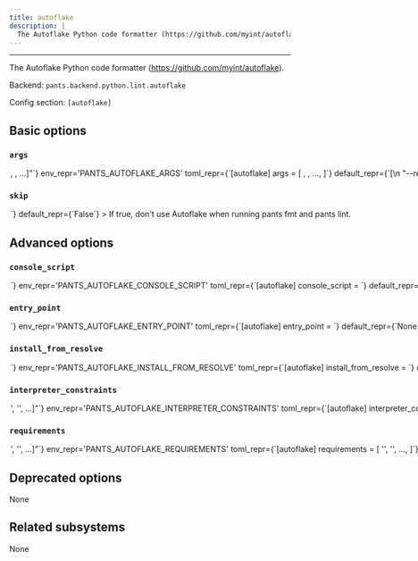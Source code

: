 ```yaml
---
title: autoflake
description: |
  The Autoflake Python code formatter (https://github.com/myint/autoflake).
---
```



---

The Autoflake Python code formatter (https://github.com/myint/autoflake).

Backend: <span className="color--primary">`pants.backend.python.lint.autoflake`</span>

Config section: <span className="color--primary">`[autoflake]`</span>

<span className={styles.options}>

## Basic options

### `args`

<Option
  cli_repr={`--autoflake-args="[<shell_str>, <shell_str>, ...]"`}
  env_repr='PANTS_AUTOFLAKE_ARGS'
  toml_repr={`[autoflake]
args = [
    <shell_str>,
    <shell_str>,
    ...,
]`}
  default_repr={`[\n  "--remove-all-unused-imports"\n]`}
>

Arguments to pass directly to Autoflake, e.g. `--autoflake-args='--remove-all-unused-imports --target-version=py37 --quiet'`.

</Option>

### `skip`

<Option
  cli_repr={`--[no-]autoflake-skip`}
  env_repr='PANTS_AUTOFLAKE_SKIP'
  toml_repr={`[autoflake]
skip = <bool>`}
  default_repr={`False`}
>

If true, don&#x27;t use Autoflake when running `pants fmt` and `pants lint`.

</Option>

## Advanced options

### `console_script`

<Option
  cli_repr={`--autoflake-console-script=<str>`}
  env_repr='PANTS_AUTOFLAKE_CONSOLE_SCRIPT'
  toml_repr={`[autoflake]
console_script = <str>`}
  default_repr={`autoflake`}
>

The console script for the tool. Using this option is generally preferable to (and mutually exclusive with) specifying an `--entry-point` since console script names have a higher expectation of staying stable across releases of the tool. Usually, you will not want to change this from the default.

</Option>

### `entry_point`

<Option
  cli_repr={`--autoflake-entry-point=<str>`}
  env_repr='PANTS_AUTOFLAKE_ENTRY_POINT'
  toml_repr={`[autoflake]
entry_point = <str>`}
  default_repr={`None`}
>

The entry point for the tool. Generally you only want to use this option if the tool does not offer a `--console-script` (which this option is mutually exclusive with). Usually, you will not want to change this from the default.

</Option>

### `install_from_resolve`

<Option
  cli_repr={`--autoflake-install-from-resolve=<str>`}
  env_repr='PANTS_AUTOFLAKE_INSTALL_FROM_RESOLVE'
  toml_repr={`[autoflake]
install_from_resolve = <str>`}
  default_repr={`None`}
>

If specified, install the tool using the lockfile for this named resolve.

This resolve must be defined in `[python].resolves`, as described in https://www.pantsbuild.org/v2.18/docs/python-third-party-dependencies#user-lockfiles.

The resolve&#x27;s entire lockfile will be installed, unless specific requirements are listed via the `requirements` option, in which case only those requirements will be installed. This is useful if you don&#x27;t want to invalidate the tool&#x27;s outputs when the resolve incurs changes to unrelated requirements.

If unspecified, and the `lockfile` option is unset, the tool will be installed using the default lockfile shipped with Pants.

If unspecified, and the `lockfile` option is set, the tool will use the custom `autoflake` &#x22;tool lockfile&#x22; generated from the `version` and `extra_requirements` options. But note that this mechanism is deprecated.

</Option>

### `interpreter_constraints`

<Option
  cli_repr={`--autoflake-interpreter-constraints="['<str>', '<str>', ...]"`}
  env_repr='PANTS_AUTOFLAKE_INTERPRETER_CONSTRAINTS'
  toml_repr={`[autoflake]
interpreter_constraints = [
    '<str>',
    '<str>',
    ...,
]`}
  default_repr={`[\n  "CPython>=3.7,<4"\n]`}
>

Python interpreter constraints for this tool.

</Option>

### `requirements`

<Option
  cli_repr={`--autoflake-requirements="['<str>', '<str>', ...]"`}
  env_repr='PANTS_AUTOFLAKE_REQUIREMENTS'
  toml_repr={`[autoflake]
requirements = [
    '<str>',
    '<str>',
    ...,
]`}
  default_repr={`[]`}
>

If `install_from_resolve` is specified, install these requirements, at the versions provided by the specified resolve&#x27;s lockfile.

Values can be pip-style requirements (e.g., `tool` or `tool==1.2.3` or `tool>=1.2.3`), or addresses of `python_requirement` targets (or targets that generate or depend on `python_requirement` targets).

The lockfile will be validated against the requirements - if a lockfile doesn&#x27;t provide the requirement (at a suitable version, if the requirement specifies version constraints) Pants will error.

If unspecified, install the entire lockfile.

</Option>

## Deprecated options

None

## Related subsystems

None

</span>
